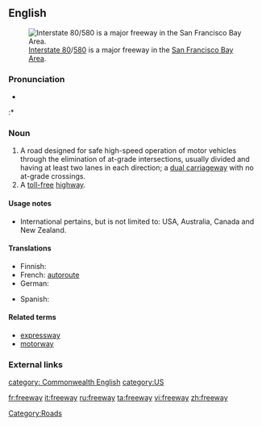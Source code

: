 {{wikipedia}}
==English==
[[Image:I-80 Eastshore Fwy.jpg|thumb|[[w:Interstate 80|Interstate 80]]/[[w:Interstate 580 (California)|580]] is a major freeway in the [[w:San Francisco Bay Area|San Francisco Bay Area]].]]

===Pronunciation===
*{{audio|en-us-freeway.ogg|Audio (US)}}
:*{{rhymes|iːweɪ}}

===Noun===
{{en-noun}}

# A road designed for safe high-speed operation of motor vehicles through the elimination of at-grade intersections, usually divided and having at least two lanes in each direction; a [[dual carriageway]] with no at-grade crossings.
# A [[toll-free]] [[highway]].

====Usage notes====
* International pertains, but is not limited to: USA, Australia, Canada and New Zealand.

====Translations====
{{trans-top|road designed for safe high-speed motoring}}
* Finnish: {{t|fi|moottoritie}}
* French: [[autoroute]]
* German: {{t|de|Autobahn|f}}
{{trans-mid}}
* Spanish: {{t|es|autopista|f}}
{{trans-bottom}}

====Related terms====
* [[expressway]]
* [[motorway]]

===External links===
{{projectlinks|pedia|lang1=en|page1=Freeway}}

[[Category:Roads]]
[[category: Commonwealth English]]
[[category:US]]

[[fr:freeway]]
[[it:freeway]]
[[ru:freeway]]
[[ta:freeway]]
[[vi:freeway]]
[[zh:freeway]]